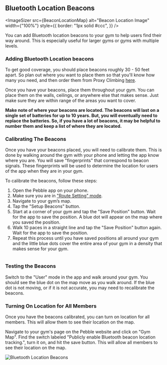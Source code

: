 
## Bluetooth Location Beacons

<ImageSizer src={BeaconLocationMap} alt="Beacon Location Image" width={"100%"} style={{
  border: "1px solid #ccc",
}} />

You can add Bluetooth location beacons to your gym to help users find their way around. This is especially useful for larger gyms or gyms with multiple levels.

### Adding Bluetooth Location beacons
To get good coverage, you should place beacons roughly 30 - 50 feet apart. So plan out where you want to place them so that you'll know how many you need, and then order them from Proxy Climbing [here](https://proxyclimbing.com).

Once you have your beacons, place them throughout your gym. You can place them on the walls, ceilings, or anywhere else that makes sense. Just make sure they are within range of the areas you want to cover.

**Make note of where your beacons are located. The beacons will last on a single set of batteries for up to 10 years. But, you will eventually need to replace the batteries. So, if you have a lot of beacons, it may be helpful to number them and keep a list of where they are located.**

### Calibrating The Beacons
Once you have your beacons placed, you will need to calibrate them. This is done by walking around the gym with your phone and letting the app know where you are. You will save "fingerprints" that correspond to beacon signals. These fingerprints will be used to determine the location for users of the app when they are in your gym.

To calibrate the beacons, follow these steps:
1. Open the Pebble app on your phone.
2. Make sure you are in ["Route Setting" mode](https://docs.pebbleclimbing.com/routesetting/setting-mode).
3. Navigate to your gym’s map.
4. Tap the "Setup Beacons" button.
5. Start at a corner of your gym and tap the "Save Position" button. Wait for the app to save the position. A blue dot will appear on the map where you saved the position.
6. Walk 10 paces in a straight line and tap the "Save Position" button again. Wait for the app to save the position.
7. Repeat this process until you have saved positions all around your gym and the little blue dots cover the entire area of your gym in a density that makes sense for your gym.

<div style="display: flex;">
<PhoneImageWrapper alt="Edit Beacons Map" src={EditBeaconsMap} />
<PhoneImageWrapper alt="Fingerprint Map" src={FingerPrintMap} />
</div>



### Testing the Beacons
Switch to the "User" mode in the app and walk around your gym. You should see the blue dot on the map move as you walk around. If the blue dot is not moving, or if it is not accurate, you may need to recalibrate the beacons.

### Turning On Location for All Members
Once you have the beacons calibrated, you can turn on location for all members. This will allow them to see their location on the map.

Navigate to your gym's page on the Pebble website and click on "Gym Map". Find the switch labeled "Publicly enable Bluetooth beacon location tracking.", turn it on, and hit the save button. This will allow all members to see their location on the map.

![Bluetooth Location Beacons](../images/bluetooth-public.png)


